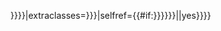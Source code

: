 {{Hatnote inline|1={{{1|{{{text|{{{content|<noinclude>sample content</noinclude>}}}}}}}}}|extraclasses={{{class|{{{extraclasses|}}}}}}|selfref={{#if:{{{selfref|{{{printworthy|{{{unprintworthy|}}}}}}}}}||yes}}}}<noinclude>
{{documentation}}
<!-- Categories go on the /doc subpage, and interwikis go on Wikidata. -->
</noinclude>
